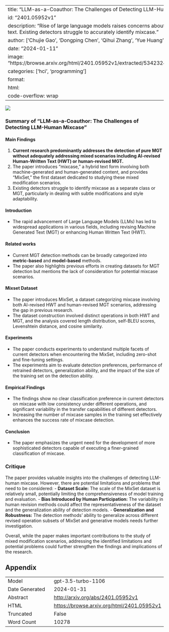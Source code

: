 
---
title: "LLM-as-a-Coauthor: The Challenges of Detecting LLM-Human Mixcase"
id: "2401.05952v1"
description: "Rise of large language models raises concerns about mixed machine and human-generated text. Existing detectors struggle to accurately identify mixcase."
author: ['Chujie Gao', 'Dongping Chen', 'Qihui Zhang', 'Yue Huang', 'Yao Wan', 'Lichao Sun']
date: "2024-01-11"
image: "https://browse.arxiv.org/html/2401.05952v1/extracted/5342324/figure/intruduction_conversation.png"
categories: ['hci', 'programming']
format:
  html:
    code-overflow: wrap
---

![](https://browse.arxiv.org/html/2401.05952v1/extracted/5342324/figure/intruduction_conversation.png)

### Summary of "LLM-as-a-Coauthor: The Challenges of Detecting LLM-Human Mixcase"

#### Main Findings
1. **Current research predominantly addresses the detection of pure MGT without adequately addressing mixed scenarios including AI-revised Human-Written Text (HWT) or human-revised MGT.**
2. The paper introduces "mixcase," a hybrid text form involving both machine-generated and human-generated content, and provides "MixSet," the first dataset dedicated to studying these mixed modification scenarios.
3. Existing detectors struggle to identify mixcase as a separate class or MGT, particularly in dealing with subtle modifications and style adaptability.

#### Introduction
- The rapid advancement of Large Language Models (LLMs) has led to widespread applications in various fields, including revising Machine Generated Text (MGT) or enhancing Human Written Text (HWT).

#### Related works
- Current MGT detection methods can be broadly categorized into **metric-based** and **model-based** methods.
- The paper also highlights previous efforts in creating datasets for MGT detection but mentions the lack of consideration for potential mixcase scenarios.

#### Mixset Dataset
- The paper introduces MixSet, a dataset categorizing mixcase involving both AI-revised HWT and human-revised MGT scenarios, addressing the gap in previous research.
- The dataset construction involved distinct operations in both HWT and MGT, and the analysis covered length distribution, self-BLEU scores, Levenshtein distance, and cosine similarity.

#### Experiments
- The paper conducts experiments to understand multiple facets of current detectors when encountering the MixSet, including zero-shot and fine-tuning settings.
- The experiments aim to evaluate detection preferences, performance of retrained detectors, generalization ability, and the impact of the size of the training set on the detection ability.

#### Empirical Findings
- The findings show no clear classification preference in current detectors on mixcase with low consistency under different operations, and significant variability in the transfer capabilities of different detectors.
- Increasing the number of mixcase samples in the training set effectively enhances the success rate of mixcase detection.

#### Conclusion
- The paper emphasizes the urgent need for the development of more sophisticated detectors capable of executing a finer-grained classification of mixcase.

### Critique
The paper provides valuable insights into the challenges of detecting LLM-human mixcase. However, there are potential limitations and problems that need to be considered:
- **Dataset Scale:** The scale of the MixSet dataset is relatively small, potentially limiting the comprehensiveness of model training and evaluation.
- **Bias Introduced by Human Participation:** The variability in human revision methods could affect the representativeness of the dataset and the generalization ability of detection models.
- **Generalization and Robustness:** The detection methods' ability to generalize across different revised operation subsets of MixSet and generative models needs further investigation.

Overall, while the paper makes important contributions to the study of mixed modification scenarios, addressing the identified limitations and potential problems could further strengthen the findings and implications of the research.


## Appendix

|          |          |
|----------|----------|
| Model     | gpt-3.5-turbo-1106       |
| Date Generated     | 2024-01-31       |
| Abstract | [http://arxiv.org/abs/2401.05952v1](http://arxiv.org/abs/2401.05952v1)        |
| HTML     | [https://browse.arxiv.org/html/2401.05952v1](https://browse.arxiv.org/html/2401.05952v1)       |
| Truncated       | False       |
| Word Count       | 10278       |